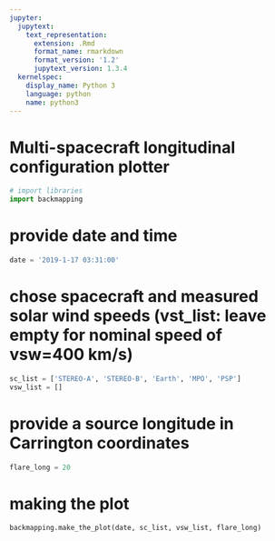 ```yaml
---
jupyter:
  jupytext:
    text_representation:
      extension: .Rmd
      format_name: rmarkdown
      format_version: '1.2'
      jupytext_version: 1.3.4
  kernelspec:
    display_name: Python 3
    language: python
    name: python3
---
```


# Multi-spacecraft longitudinal configuration plotter

```python
# import libraries
import backmapping
```

# provide date and time

```python
date = '2019-1-17 03:31:00'
```

# chose spacecraft and measured solar wind speeds (vst_list: leave empty for nominal speed of vsw=400 km/s)

```python
sc_list = ['STEREO-A', 'STEREO-B', 'Earth', 'MPO', 'PSP']
vsw_list = []
```

# provide a source longitude in Carrington coordinates

```python
flare_long = 20
```

# making the plot

```python
backmapping.make_the_plot(date, sc_list, vsw_list, flare_long)
```

```python

```
